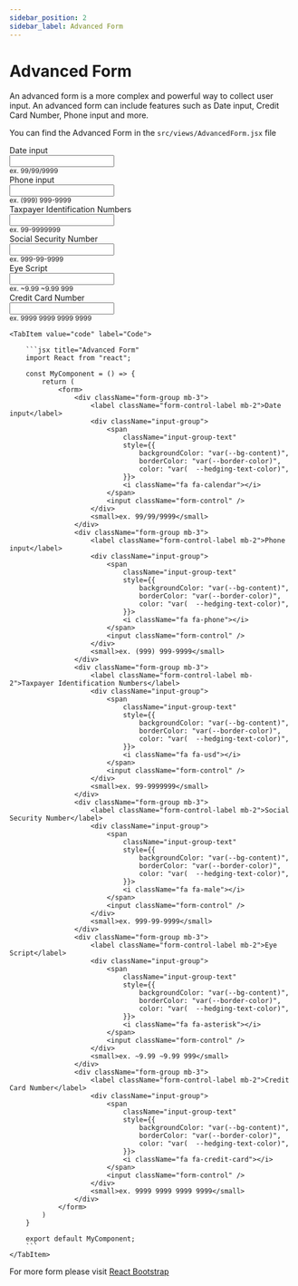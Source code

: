 ```yaml
---
sidebar_position: 2
sidebar_label: Advanced Form
---
```


# Advanced Form

An advanced form is a more complex and powerful way to collect user input. An advanced form can include features such as Date input, Credit Card Number, Phone input and more.

You can find the Advanced Form in the `src/views/AdvancedForm.jsx` file


<Tabs>
    <TabItem value="preview" label="Preview">
        <CodePreview>
            <form>
                <div className="form-group mb-3">
                    <label className="form-control-label mb-2">Date input</label>
                    <div className="input-group">
                        <span
                            className="input-group-text"
                            style={{
                                backgroundColor: "var(--bg-content)",
                                borderColor: "var(--border-color)",
                                color: "var(  --hedging-text-color)",
                            }}>
                            <i className="fa fa-calendar"></i>
                        </span>
                        <input className="form-control" />
                    </div>
                    <small>ex. 99/99/9999</small>
                </div>
                <div className="form-group mb-3">
                    <label className="form-control-label mb-2">Phone input</label>
                    <div className="input-group">
                        <span
                            className="input-group-text"
                            style={{
                                backgroundColor: "var(--bg-content)",
                                borderColor: "var(--border-color)",
                                color: "var(  --hedging-text-color)",
                            }}>
                            <i className="fa fa-phone"></i>
                        </span>
                        <input className="form-control" />
                    </div>
                    <small>ex. (999) 999-9999</small>
                </div>
                <div className="form-group mb-3">
                    <label className="form-control-label mb-2">Taxpayer Identification Numbers</label>
                    <div className="input-group">
                        <span
                            className="input-group-text"
                            style={{
                                backgroundColor: "var(--bg-content)",
                                borderColor: "var(--border-color)",
                                color: "var(  --hedging-text-color)",
                            }}>
                            <i className="fa fa-usd"></i>
                        </span>
                        <input className="form-control" />
                    </div>
                    <small>ex. 99-9999999</small>
                </div>
                <div className="form-group mb-3">
                    <label className="form-control-label mb-2">Social Security Number</label>
                    <div className="input-group">
                        <span
                            className="input-group-text"
                            style={{
                                backgroundColor: "var(--bg-content)",
                                borderColor: "var(--border-color)",
                                color: "var(  --hedging-text-color)",
                            }}>
                            <i className="fa fa-male"></i>
                        </span>
                        <input className="form-control" />
                    </div>
                    <small>ex. 999-99-9999</small>
                </div>
                <div className="form-group mb-3">
                    <label className="form-control-label mb-2">Eye Script</label>
                    <div className="input-group">
                        <span
                            className="input-group-text"
                            style={{
                                backgroundColor: "var(--bg-content)",
                                borderColor: "var(--border-color)",
                                color: "var(  --hedging-text-color)",
                            }}>
                            <i className="fa fa-asterisk"></i>
                        </span>
                        <input className="form-control" />
                    </div>
                    <small>ex. ~9.99 ~9.99 999</small>
                </div>
                <div className="form-group mb-3">
                    <label className="form-control-label mb-2">Credit Card Number</label>
                    <div className="input-group">
                        <span
                            className="input-group-text"
                            style={{
                                backgroundColor: "var(--bg-content)",
                                borderColor: "var(--border-color)",
                                color: "var(  --hedging-text-color)",
                            }}>
                            <i className="fa fa-credit-card"></i>
                        </span>
                        <input className="form-control" />
                    </div>
                    <small>ex. 9999 9999 9999 9999</small>
                </div>
            </form>
        </CodePreview>
    </TabItem>
    
    <TabItem value="code" label="Code">

        ```jsx title="Advanced Form"
        import React from "react";

        const MyComponent = () => {
            return (
                <form>
                    <div className="form-group mb-3">
                        <label className="form-control-label mb-2">Date input</label>
                        <div className="input-group">
                            <span
                                className="input-group-text"
                                style={{
                                    backgroundColor: "var(--bg-content)",
                                    borderColor: "var(--border-color)",
                                    color: "var(  --hedging-text-color)",
                                }}>
                                <i className="fa fa-calendar"></i>
                            </span>
                            <input className="form-control" />
                        </div>
                        <small>ex. 99/99/9999</small>
                    </div>
                    <div className="form-group mb-3">
                        <label className="form-control-label mb-2">Phone input</label>
                        <div className="input-group">
                            <span
                                className="input-group-text"
                                style={{
                                    backgroundColor: "var(--bg-content)",
                                    borderColor: "var(--border-color)",
                                    color: "var(  --hedging-text-color)",
                                }}>
                                <i className="fa fa-phone"></i>
                            </span>
                            <input className="form-control" />
                        </div>
                        <small>ex. (999) 999-9999</small>
                    </div>
                    <div className="form-group mb-3">
                        <label className="form-control-label mb-2">Taxpayer Identification Numbers</label>
                        <div className="input-group">
                            <span
                                className="input-group-text"
                                style={{
                                    backgroundColor: "var(--bg-content)",
                                    borderColor: "var(--border-color)",
                                    color: "var(  --hedging-text-color)",
                                }}>
                                <i className="fa fa-usd"></i>
                            </span>
                            <input className="form-control" />
                        </div>
                        <small>ex. 99-9999999</small>
                    </div>
                    <div className="form-group mb-3">
                        <label className="form-control-label mb-2">Social Security Number</label>
                        <div className="input-group">
                            <span
                                className="input-group-text"
                                style={{
                                    backgroundColor: "var(--bg-content)",
                                    borderColor: "var(--border-color)",
                                    color: "var(  --hedging-text-color)",
                                }}>
                                <i className="fa fa-male"></i>
                            </span>
                            <input className="form-control" />
                        </div>
                        <small>ex. 999-99-9999</small>
                    </div>
                    <div className="form-group mb-3">
                        <label className="form-control-label mb-2">Eye Script</label>
                        <div className="input-group">
                            <span
                                className="input-group-text"
                                style={{
                                    backgroundColor: "var(--bg-content)",
                                    borderColor: "var(--border-color)",
                                    color: "var(  --hedging-text-color)",
                                }}>
                                <i className="fa fa-asterisk"></i>
                            </span>
                            <input className="form-control" />
                        </div>
                        <small>ex. ~9.99 ~9.99 999</small>
                    </div>
                    <div className="form-group mb-3">
                        <label className="form-control-label mb-2">Credit Card Number</label>
                        <div className="input-group">
                            <span
                                className="input-group-text"
                                style={{
                                    backgroundColor: "var(--bg-content)",
                                    borderColor: "var(--border-color)",
                                    color: "var(  --hedging-text-color)",
                                }}>
                                <i className="fa fa-credit-card"></i>
                            </span>
                            <input className="form-control" />
                        </div>
                        <small>ex. 9999 9999 9999 9999</small>
                    </div>
                </form>
            )
        }

        export default MyComponent;
        ```
    </TabItem>
</Tabs>

For more form please visit [React Bootstrap](https://react-bootstrap.netlify.app/docs/forms/overview)